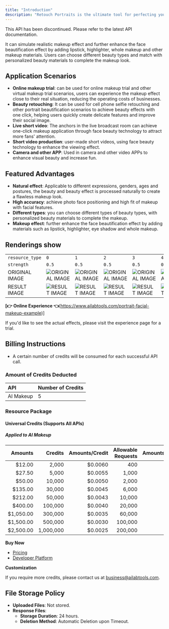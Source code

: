 ```yaml
---
title: "Introduction"
description: "Retouch Portraits is the ultimate tool for perfecting your photos with ease. Our advanced image processing technology offers a range of features such as sharpening, skin tone whitening, face slimming, facial features adjustment, spot and acne treatment, AI face slimming, and AI makeup—all with just one click! Reduce the time spent editing photos, and achieve professional results without the hassle. With Retouch Portraits, your photos will look flawless."
---
```


<Danger>
This API has been discontinued. Please refer to the latest API documentation.

It can simulate realistic makeup effect and further enhance the face beautification effect by adding lipstick, highlighter, whole makeup and other makeup materials. Users can choose different beauty types and match with personalized beauty materials to complete the makeup look.
</Danger>

## Application Scenarios

- **Online makeup trial**: can be used for online makeup trial and other virtual makeup trial scenarios, users can experience the makeup effect close to their real situation, reducing the operating costs of businesses.
- **Beauty retouching**: It can be used for cell phone selfie retouching and other portrait beautification scenarios to achieve beauty effects with one click, helping users quickly create delicate features and improve their social image.
- **Live short video**: The anchors in the live broadcast room can achieve one-click makeup application through face beauty technology to attract more fans' attention.
- **Short video production**: user-made short videos, using face beauty technology to enhance the viewing effect.
- **Camera and other APP**: Used in camera and other video APPs to enhance visual beauty and increase fun.

## Featured Advantages

- **Natural effect**: Applicable to different expressions, genders, ages and postures, the beauty and beauty effect is processed naturally to create a flawless makeup look.
- **High accuracy**: achieve photo face positioning and high fit of makeup with facial features.
- **Different types**: you can choose different types of beauty types, with personalized beauty materials to complete the makeup.
- **Makeup effect**: further enhance the face beautification effect by adding materials such as lipstick, highlighter, eye shadow and whole makeup.

## Renderings show

|                 |                                    |                                    |                                    |                                    |                                    |                                    |                                    |
|:----------------|:-----------------------------------|:-----------------------------------|:-----------------------------------|:-----------------------------------|:-----------------------------------|:-----------------------------------|:-----------------------------------|
| `resource_type` | `0`                                | `1`                                | `2`                                | `3`                                | `4`                                | `5`                                | `6`                                |
| `strength`      | `0.5`                              | `0.5`                              | `0.5`                              | `0.5`                              | `0.5`                              | `0.5`                              | `0.5`                              |
| ORIGINAL IMAGE  | ![ORIGINAL IMAGE][OriginalImage-1] | ![ORIGINAL IMAGE][OriginalImage-1] | ![ORIGINAL IMAGE][OriginalImage-1] | ![ORIGINAL IMAGE][OriginalImage-1] | ![ORIGINAL IMAGE][OriginalImage-1] | ![ORIGINAL IMAGE][OriginalImage-1] | ![ORIGINAL IMAGE][OriginalImage-1] |
| RESULT IMAGE    | ![RESULT IMAGE][ResultImage-0-5-1] | ![RESULT IMAGE][ResultImage-1-5-1] | ![RESULT IMAGE][ResultImage-2-5-1] | ![RESULT IMAGE][ResultImage-3-5-1] | ![RESULT IMAGE][ResultImage-4-5-1] | ![RESULT IMAGE][ResultImage-5-5-1] | ![RESULT IMAGE][ResultImage-6-5-1] |

**[👉 Online Experience 👈**(https://www.ailabtools.com/portrait-facial-makeup-example)]

If you'd like to see the actual effects, please visit the experience page for a trial.

## Billing Instructions

- A certain number of credits will be consumed for each successful API call.

### Amount of Credits Deducted

| API       | Number of Credits |
|:----------|:------------------|
| AI Makeup | 5                 |

### Resource Package

#### Universal Credits (Supports All APIs)

##### Applied to AI Makeup

|   Amounts |   Credits | Amounts/Credit | Allowable Requests | Amounts/Request |
|----------:|----------:|---------------:|-------------------:|----------------:|
|    $12.00 |     2,000 |        $0.0060 |                400 |         $0.0300 |
|    $27.50 |     5,000 |        $0.0055 |              1,000 |         $0.0275 |
|    $50.00 |    10,000 |        $0.0050 |              2,000 |         $0.0250 |
|   $135.00 |    30,000 |        $0.0045 |              6,000 |         $0.0225 |
|   $212.00 |    50,000 |        $0.0043 |             10,000 |         $0.0215 |
|   $400.00 |   100,000 |        $0.0040 |             20,000 |         $0.0200 |
| $1,050.00 |   300,000 |        $0.0035 |             60,000 |         $0.0175 |
| $1,500.00 |   500,000 |        $0.0030 |            100,000 |         $0.0150 |
| $2,500.00 | 1,000,000 |        $0.0025 |            200,000 |         $0.0125 |

**Buy Now**

- <a href="https://www.ailabtools.com/price?tab=developer" target="_blank">Pricing</a>
- <a href="https://www.ailabtools.com/developer-platform" target="_blank">Developer Platform</a>

**Customization**

If you require more credits, please contact us at <a href="mailto:business@ailabtools.com">business@ailabtools.com</a>.

## File Storage Policy

- **Uploaded Files**: Not stored.
- **Response Files**:
  - **Storage Duration**: 24 hours.
  - **Deletion Method**: Automatic Deletion upon Timeout.

[OriginalImage-1]: https://ai-resource.ailabtools.com/rapidapi/facebody/AIMakeup/OriginalImage-1.webp

[ResultImage-0-5-1]: https://ai-resource.ailabtools.com/rapidapi/facebody/AIMakeup/ResultImage-0-5-1.webp

[ResultImage-1-5-1]: https://ai-resource.ailabtools.com/rapidapi/facebody/AIMakeup/ResultImage-1-5-1.webp

[ResultImage-2-5-1]: https://ai-resource.ailabtools.com/rapidapi/facebody/AIMakeup/ResultImage-2-5-1.webp

[ResultImage-3-5-1]: https://ai-resource.ailabtools.com/rapidapi/facebody/AIMakeup/ResultImage-3-5-1.webp

[ResultImage-4-5-1]: https://ai-resource.ailabtools.com/rapidapi/facebody/AIMakeup/ResultImage-4-5-1.webp

[ResultImage-5-5-1]: https://ai-resource.ailabtools.com/rapidapi/facebody/AIMakeup/ResultImage-5-5-1.webp

[ResultImage-6-5-1]: https://ai-resource.ailabtools.com/rapidapi/facebody/AIMakeup/ResultImage-6-5-1.webp